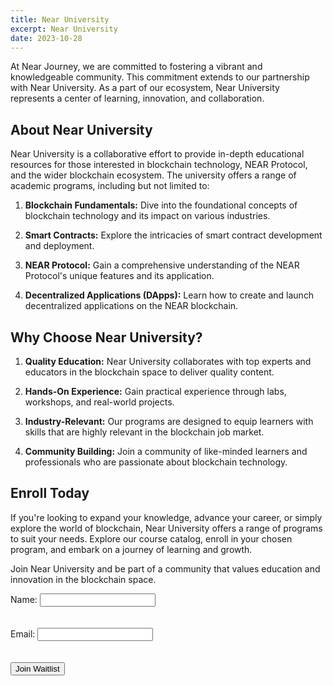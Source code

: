 ```yaml
---
title: Near University
excerpt: Near University
date: 2023-10-28
---
```

<div className=" text-white">

At Near Journey, we are committed to fostering a vibrant and knowledgeable community. This commitment extends to our partnership with Near University. As a part of our ecosystem, Near University represents a center of learning, innovation, and collaboration.

## About Near University

Near University is a collaborative effort to provide in-depth educational resources for those interested in blockchain technology, NEAR Protocol, and the wider blockchain ecosystem. The university offers a range of academic programs, including but not limited to:

1. **Blockchain Fundamentals:** Dive into the foundational concepts of blockchain technology and its impact on various industries.

2. **Smart Contracts:** Explore the intricacies of smart contract development and deployment.

3. **NEAR Protocol:** Gain a comprehensive understanding of the NEAR Protocol's unique features and its application.

4. **Decentralized Applications (DApps):** Learn how to create and launch decentralized applications on the NEAR blockchain.

## Why Choose Near University?

1. **Quality Education:** Near University collaborates with top experts and educators in the blockchain space to deliver quality content.

2. **Hands-On Experience:** Gain practical experience through labs, workshops, and real-world projects.

3. **Industry-Relevant:** Our programs are designed to equip learners with skills that are highly relevant in the blockchain job market.

4. **Community Building:** Join a community of like-minded learners and professionals who are passionate about blockchain technology.

## Enroll Today

If you're looking to expand your knowledge, advance your career, or simply explore the world of blockchain, Near University offers a range of programs to suit your needs. Explore our course catalog, enroll in your chosen program, and embark on a journey of learning and growth.

Join Near University and be part of a community that values education and innovation in the blockchain space.

</div>

  <form>
    <div className="form-group">
      <label htmlFor="name">Name:</label>
      <input type="text" id="name" name="name" required />
    </div>
    <br></br>
    <div className="form-group">
      <label htmlFor="email">Email:</label>
      <input type="email" id="email" name="email" required />
    </div>
    <br></br>
    <button
  type="submit"
  style={{
    backgroundColor: '#007BFF',  // Background color
    color: 'white',             // Text color
    padding: '10px 10px',       // Padding
    border: 'none',            // Remove border
    borderRadius: '4px',        // Add border radius
    cursor: 'pointer',         // Change cursor on hover
  }}
>
  Join Waitlist
</button>
  </form>